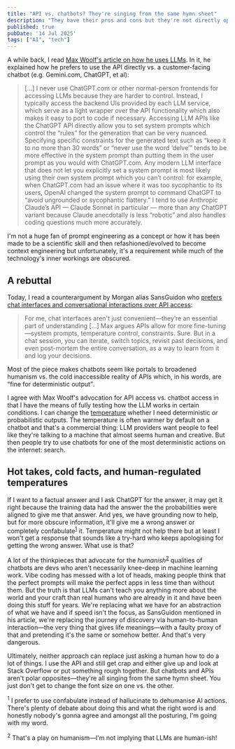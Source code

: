 ```yaml
---
title: "API vs. chatbots? They're singing from the same hymn sheet"
description: "They have their pros and cons but they're not directly opposed. The key difference is manual fine-tuning."
published: true
pubDate: '14 Jul 2025'
tags: ["AI", "tech"]
---
```



A while back, I read [Max Woolf's article on how he uses LLMs](https://minimaxir.com/2025/05/llm-use/). In it, he explained how he prefers to use the API directly vs. a customer-facing chatbot (e.g. Gemini.com, ChatGPT, et al):

> [...] I never use ChatGPT.com or other normal-person frontends for accessing LLMs because they are harder to control. Instead, I typically access the backend UIs provided by each LLM service, which serve as a light wrapper over the API functionality which also makes it easy to port to code if necessary. Accessing LLM APIs like the ChatGPT API directly allow you to set system prompts which control the “rules” for the generation that can be very nuanced. Specifying specific constraints for the generated text such as “keep it to no more than 30 words” or “never use the word ‘delve’” tends to be more effective in the system prompt than putting them in the user prompt as you would with ChatGPT.com. Any modern LLM interface that does not let you explicitly set a system prompt is most likely using their own system prompt which you can’t control: for example, when ChatGPT.com had an issue where it was too sycophantic to its users, OpenAI changed the system prompt to command ChatGPT to “avoid ungrounded or sycophantic flattery.” I tend to use Anthropic Claude’s API — Claude Sonnet in particular — more than any ChatGPT variant because Claude anecdotally is less “robotic” and also handles coding questions much more accurately.

I'm not a huge fan of prompt engineering as a concept or how it has been made to be a scientific skill and then refashioned/evolved to become context engineering but unfortunately, it's a requirement while much of the technology's inner workings are obscured.

## A rebuttal

Today, I read a counterargument by Morgan alias SansGuidon who [prefers chat interfaces and conversational interactions over API access](https://morgan.zoemp.be/conversation/):

> For me, chat interfaces aren't just convenient—they’re an essential part of understanding [...] Max argues APIs allow for more fine-tuning—system prompts, temperature control, constraints. Sure. But in a chat session, you can iterate, switch topics, revisit past decisions, and even post-mortem the entire conversation, as a way to learn from it and log your decisions.

Most of the piece makes chatbots seem like portals to broadened humanism vs. the cold inaccessible reality of APIs which, in his words, are <q>fine for deterministic output</q>.

I agree with Max Woolf's advocation for API access vs. chatbot access in that I have the means of fully testing how the LLM works in certain conditions. I can change the [temperature](https://www.ibm.com/think/topics/llm-temperature) whether I need deterministic _or_ probabilistic outputs. The temperature is often warmer by default on a chatbot and that's a commercial thing: LLM providers want people to feel like they're talking to a machine that almost seems human and creative. But then people try to use chatbots for one of the most deterministic actions on the internet: search.

## Hot takes, cold facts, and human-regulated temperatures

If I want to a factual answer and I ask ChatGPT for the answer, it may get it right because the training data had the answer the the probabilities were aligned to give me that answer. And yes, we have grounding now to help, but for more obscure information, it'll give me a wrong answer or completely confabulate<sup><a href="#in1">1</a></sup> it. Temperature might not help there but at least I won't get a response that sounds like a try-hard who keeps apologising for getting the wrong answer. What use is that?

A lot of the thinkpieces that advocate for the _humanish_<sup><a href="#in2">2</a></sup> qualities of chatbots are devs who aren't necessarily knee-deep in machine learning work. Vibe coding has messed with a lot of heads, making people think that the perfect prompts will make the perfect apps in less time than without them. But the truth is that LLMs can't teach you anything more about the world and your craft than real humans who are already in it and have been doing this stuff for years. We're replacing what we have for an abstraction of what we have and if speed isn't the focus, as SansGuidon mentioned in his article, we're replacing the journey of discovery via human-to-human interaction—the very thing that gives life meanings—with a faulty proxy of that and pretending it's the same or somehow better. And that's very dangerous.

Ultimately, neither approach can replace just asking a human how to do a lot of things. I use the API and still get crap and either give up and look at Stack Overflow or put something rough together. But chatbots and APIs aren't polar opposites—they're all singing from the same hymn sheet. You just don't get to change the font size on one vs. the other.

<IcebergNotes>
	<p><sup id="in1">1</sup> I prefer to use confabulate instead of hallucinate to dehumanise AI actions. There's plenty of debate about doing this and what the right word is and honestly nobody's gonna agree and amongst all the posturing, I'm going with my word.</p>
	<p><sup id="in2">2</sup> That's a play on humanism—I'm not implying that LLMs are human-ish!</p>
</IcebergNotes>